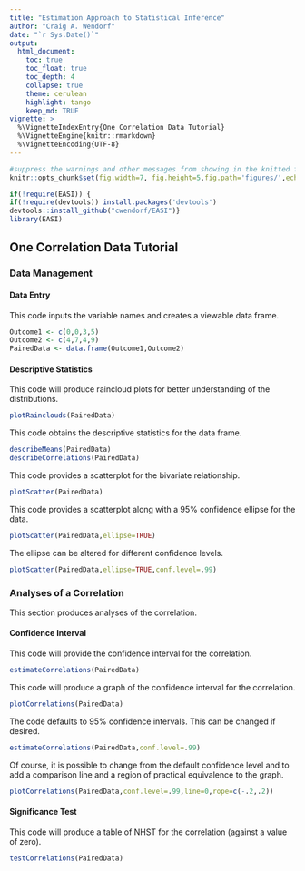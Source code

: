 ```yaml
---
title: "Estimation Approach to Statistical Inference"
author: "Craig A. Wendorf"
date: "`r Sys.Date()`"
output:
  html_document:
    toc: true
    toc_float: true
    toc_depth: 4
    collapse: true
    theme: cerulean
    highlight: tango
    keep_md: TRUE
vignette: >
  %\VignetteIndexEntry{One Correlation Data Tutorial}
  %\VignetteEngine{knitr::rmarkdown}
  %\VignetteEncoding{UTF-8}
---
```


```r
#suppress the warnings and other messages from showing in the knitted file.
knitr::opts_chunk$set(fig.width=7, fig.height=5,fig.path='figures/',echo=TRUE,warning=FALSE,message=FALSE)
```

```r
if(!require(EASI)) {
if(!require(devtools)) install.packages('devtools')
devtools::install_github("cwendorf/EASI")}
library(EASI)
```

## One Correlation Data Tutorial

### Data Management

#### Data Entry

This code inputs the variable names and creates a viewable data frame.
```r
Outcome1 <- c(0,0,3,5)
Outcome2 <- c(4,7,4,9)
PairedData <- data.frame(Outcome1,Outcome2)
```

#### Descriptive Statistics

This code will produce raincloud plots for better understanding of the distributions.
```r
plotRainclouds(PairedData)
```

This code obtains the descriptive statistics for the data frame.
```r
describeMeans(PairedData)
describeCorrelations(PairedData)
```

This code provides a scatterplot for the bivariate relationship.
```r
plotScatter(PairedData)
```

This code provides a scatterplot along with a 95% confidence ellipse for the data.
```r
plotScatter(PairedData,ellipse=TRUE)
```

The ellipse can be altered for different confidence levels.
```r
plotScatter(PairedData,ellipse=TRUE,conf.level=.99)
```

### Analyses of a Correlation

This section produces analyses of the correlation.

#### Confidence Interval

This code will provide the confidence interval for the correlation.
```r
estimateCorrelations(PairedData)
```

This code will produce a graph of the confidence interval for the correlation.
```r
plotCorrelations(PairedData)
```

The code defaults to 95% confidence intervals. This can be changed if desired.
```r
estimateCorrelations(PairedData,conf.level=.99)
```

Of course, it is possible to change from the default confidence level and to add a comparison line and a region of practical equivalence to the graph.
```r
plotCorrelations(PairedData,conf.level=.99,line=0,rope=c(-.2,.2))
```

#### Significance Test

This code will produce a table of NHST for the correlation (against a value of zero).
```r
testCorrelations(PairedData)
```
